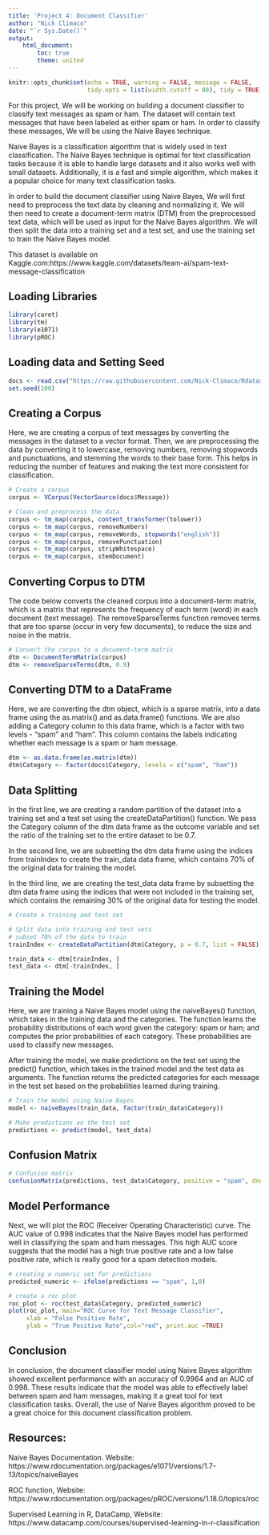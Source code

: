 ---
title: 'Project 4: Document Classifier'
author: "Nick Climaco"
date: "`r Sys.Date()`"
output: 
    html_document:
        toc: true
        theme: united
---

```{r setup, include=FALSE}
knitr::opts_chunk$set(echo = TRUE, warning = FALSE, message = FALSE,
                      tidy.opts = list(width.cutoff = 80), tidy = TRUE)
```

For this project, We will be working on building a document classifier to classify text messages as spam or ham. The dataset will contain text messages that have been labeled as either spam or ham.  In order to classify these messages, We will be using the Naive Bayes technique.

Naive Bayes is a classification algorithm that is widely used in text classification. The Naive Bayes technique is optimal for text classification tasks because it is able to handle large datasets and it  also works well with small datasets. Additionally, it is a fast and simple algorithm, which makes it a popular choice for many text classification tasks.

In order to build the document classifier using Naive Bayes, We will first need to preprocess the text data by cleaning and normalizing it. We will then need to create a document-term matrix (DTM) from the preprocessed text data, which will be used as input for the Naive Bayes algorithm. We will then split the data into a training set and a test set, and use the training set to train the Naive Bayes model. 


This dataset is available on Kaggle.com:https://www.kaggle.com/datasets/team-ai/spam-text-message-classification

## Loading Libraries
```{r}
library(caret)
library(tm)
library(e1071)
library(pROC)
```

## Loading data and Setting Seed

```{r}
docs <- read.csv("https://raw.githubusercontent.com/Nick-Climaco/Rdataset/main/SPAM%20text%20message%2020170820%20-%20Data.csv", stringsAsFactors = FALSE)
set.seed(100)
```

## Creating a Corpus 

Here, we are creating a corpus of text messages by converting the messages in the dataset to a vector format. Then, we are preprocessing the data by converting it to lowercase, removing numbers, removing stopwords and punctuations, and stemming the words to their base form. This helps in reducing the number of features and making the text more consistent for classification.

```{r}
# Create a corpus
corpus <- VCorpus(VectorSource(docs$Message))

# Clean and preprocess the data
corpus <- tm_map(corpus, content_transformer(tolower))
corpus <- tm_map(corpus, removeNumbers)
corpus <- tm_map(corpus, removeWords, stopwords("english"))
corpus <- tm_map(corpus, removePunctuation)
corpus <- tm_map(corpus, stripWhitespace)
corpus <- tm_map(corpus, stemDocument)
```


## Converting Corpus to DTM

The code below converts the cleaned corpus into a document-term matrix, which is a matrix that represents the frequency of each term (word) in each document (text message). The removeSparseTerms function removes terms that are too sparse (occur in very few documents), to reduce the size and noise in the matrix.

```{r}
# Convert the corpus to a document-term matrix
dtm <- DocumentTermMatrix(corpus)
dtm <- removeSparseTerms(dtm, 0.9)
```

## Converting DTM to a DataFrame

Here, we are converting the dtm object, which is a sparse matrix, into a data frame using the as.matrix() and as.data.frame() functions. We are also adding a Category column to this data frame, which is a factor with two levels - "spam" and "ham". This column contains the labels indicating whether each message is a spam or ham message.

```{r}
dtm <- as.data.frame(as.matrix(dtm))
dtm$Category <- factor(docs$Category, levels = c("spam", "ham"))
```

## Data Splitting

In the first line, we are creating a random partition of the dataset into a training set and a test set using the createDataPartition() function. We pass the Category column of the dtm data frame as the outcome variable and set the ratio of the training set to the entire dataset to be 0.7. 

In the second line, we are subsetting the dtm data frame using the indices from trainIndex to create the train_data data frame, which contains 70% of the original data for training the model.

In the third line, we are creating the test_data data frame by subsetting the dtm data frame using the indices that were not included in the training set, which contains the remaining 30% of the original data for testing the model.

```{r}
# Create a training and test set

# Split data into training and test sets
# subset 70% of the data to train
trainIndex <- createDataPartition(dtm$Category, p = 0.7, list = FALSE)

train_data <- dtm[trainIndex, ]
test_data <- dtm[-trainIndex, ]
```

## Training the Model

Here, we are training a Naive Bayes model using the naiveBayes() function, which takes in the training data and the categories. The function learns the probability distributions of each word given the category: spam or ham; and computes the prior probabilities of each category. These probabilities are used to classify new messages.

After training the model, we make predictions on the test set using the predict() function, which takes in the trained model and the test data as arguments. The function returns the predicted categories for each message in the test set based on the probabilities learned during training.
```{r}
# Train the model using Naive Bayes
model <- naiveBayes(train_data, factor(train_data$Category))

# Make predictions on the test set
predictions <- predict(model, test_data)
```

## Confusion Matrix

```{r}
# Confusion matrix
confusionMatrix(predictions, test_data$Category, positive = "spam", dnn = c("Prediction", "Actual"))
```

## Model Performance

Next, we will plot the ROC (Receiver Operating Characteristic) curve. The AUC value of 0.998 indicates that the Naive Bayes model has performed well in classifying the spam and ham messages. This high AUC score suggests that the model has a high true positive rate and a low false positive rate, which is really good for a spam detection models.
```{r}
# creating a numeric set for predictions
predicted_numeric <- ifelse(predictions == "spam", 1,0)

# create a roc plot
roc_plot <- roc(test_data$Category, predicted_numeric)
plot(roc_plot, main="ROC Curve for Text Message Classifier", 
     xlab = "False Positive Rate",
     ylab = "True Positive Rate",col="red", print.auc =TRUE)
```

## Conclusion

In conclusion, the document classifier model using Naive Bayes algorithm showed excellent performance with an accuracy of 0.9964 and an AUC of 0.998. These results indicate that the model was able to effectively label between spam and ham messages, making it a great tool for text classification tasks. Overall, the use of Naive Bayes algorithm proved to be a great choice for this document classification problem.


## Resources:

Naive Bayes Documentation. Website: https://www.rdocumentation.org/packages/e1071/versions/1.7-13/topics/naiveBayes

ROC function, Website: https://www.rdocumentation.org/packages/pROC/versions/1.18.0/topics/roc

Supervised Learning in R, DataCamp, Website: https://www.datacamp.com/courses/supervised-learning-in-r-classification
